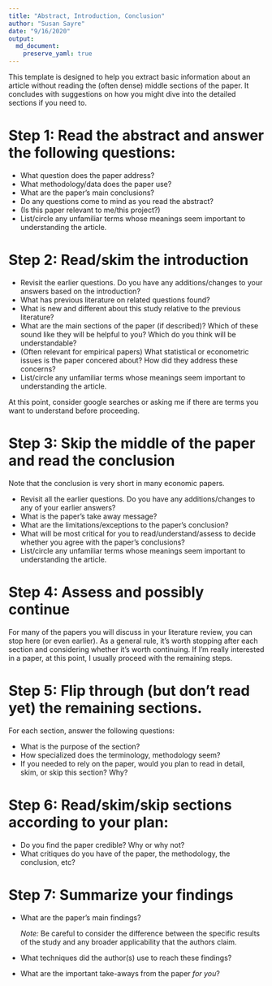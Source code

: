 ```yaml
---
title: "Abstract, Introduction, Conclusion"
author: "Susan Sayre"
date: "9/16/2020"
output: 
  md_document:
    preserve_yaml: true
---
```


This template is designed to help you extract basic information about an article without reading the (often dense) middle sections of the paper. It concludes with suggestions on how you might dive into the detailed sections if you need to.

# Step 1: Read the abstract and answer the following questions:

- What question does the paper address?
- What methodology/data does the paper use?
-	What are the paper’s main conclusions?
-	Do any questions come to mind as you read the abstract?
-	(Is this paper relevant to me/this project?)
-	List/circle any unfamiliar terms whose meanings seem important to understanding the article.

# Step 2: Read/skim the introduction

- Revisit the earlier questions. Do you have any additions/changes to your answers based on the introduction?
- What has previous literature on related questions found?
- What is new and different about this study relative to the previous literature?
- What are the main sections of the paper (if described)? Which of these sound like they will be helpful to you? Which do you think will be understandable?
- (Often relevant for empirical papers) What statistical or econometric issues is the paper concered about? How did they address these concerns?
- List/circle any unfamiliar terms whose meanings seem important to understanding the article.

At this point, consider google searches or asking me if there are terms you want to understand before proceeding.

# Step 3: Skip the middle of the paper and read the conclusion

Note that the conclusion is very short in many economic papers.

- Revisit all the earlier questions. Do you have any additions/changes to any of your earlier answers?
-	What is the paper’s take away message? 
-	What are the limitations/exceptions to the paper’s conclusion?
-	What will be most critical for you to read/understand/assess to decide whether you agree with the paper’s conclusions?
-	List/circle any unfamiliar terms whose meanings seem important to understanding the article.

# Step 4: Assess and possibly continue

For many of the papers you will discuss in your literature review, you can stop here (or even earlier). As a general rule, it's worth stopping after each section and considering whether it's worth continuing. If I'm really interested in a paper, at this point, I usually proceed with the remaining steps.

# Step 5: Flip through (but don't read yet) the remaining sections. 

For each section, answer the following questions:

-	What is the purpose of the section?
-	How specialized does the terminology, methodology seem?
-	If you needed to rely on the paper, would you plan to read in detail, skim, or skip this section? Why?

# Step 6: Read/skim/skip sections according to your plan:

-	Do you find the paper credible? Why or why not?
-	What critiques do you have of the paper, the methodology, the conclusion, etc?

# Step 7: Summarize your findings

-	What are the paper’s main findings?

    *Note:*	Be careful to consider the difference between the specific results of the study and any broader applicability that the authors claim.

- What techniques did the author(s) use to reach these findings?
-	What are the important take-aways from the paper *for you*?
